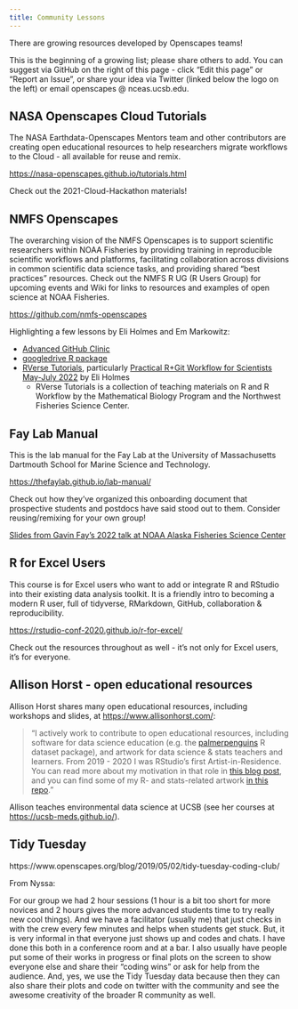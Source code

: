 ```yaml
---
title: Community Lessons
---
```


There are growing resources developed by Openscapes teams! 

This is the beginning of a growing list; please share others to add. You can suggest via GitHub on the right of this page - click "Edit this page" or "Report an Issue", or share your idea via Twitter (linked below the logo on the left) or email openscapes @ nceas.ucsb.edu. 

## NASA Openscapes Cloud Tutorials

The NASA Earthdata-Openscapes Mentors team and other contributors are creating open educational resources to help researchers migrate workflows to the Cloud - all available for reuse and remix.

<https://nasa-openscapes.github.io/tutorials.html>

Check out the 2021-Cloud-Hackathon materials!

## NMFS Openscapes 

The overarching vision of the NMFS Openscapes is to support scientific researchers within NOAA Fisheries by providing training in reproducible scientific workflows and platforms, facilitating collaboration across divisions in common scientific data science tasks, and providing shared "best practices" resources. Check out the NMFS R UG (R Users Group) for upcoming events and Wiki for links to resources and examples of open science at NOAA Fisheries.

<https://github.com/nmfs-openscapes>

Highlighting a few lessons by Eli Holmes and Em Markowitz:

- [Advanced GitHub Clinic](https://github.com/Openscapes/2021-noaa-nmfs/blob/main/adv-github-clinic/agenda2.md)
- [googledrive R package](https://github.com/nmfs-openscapes/GoogleDrive1#overview)
- [RVerse Tutorials](https://rverse-tutorials.github.io/), particularly [Practical R+Git Workflow for Scientists May-July 2022](https://rverse-tutorials.github.io/RWorkflow-NWFSC-2022/) by Eli Holmes
  - RVerse Tutorials is a collection of teaching materials on R and R Workflow by the Mathematical Biology Program and the Northwest Fisheries Science Center.

## Fay Lab Manual

This is the lab manual for the Fay Lab at the University of Massachusetts Dartmouth School for Marine Science and Technology.

<https://thefaylab.github.io/lab-manual/> 

Check out how they've organized this onboarding document that prospective students and postdocs have said stood out to them. Consider reusing/remixing for your own group!

[Slides from Gavin Fay's 2022 talk at NOAA Alaska Fisheries Science Center](https://docs.google.com/presentation/d/1c624mH3md8pQHiP6rJ7HPuhxDLgNB7xvONDZlUM3f64/edit#slide=id.gb6050dd30d_0_0)

## R for Excel Users

This course is for Excel users who want to add or integrate R and RStudio into their existing data analysis toolkit. It is a friendly intro to becoming a modern R user, full of tidyverse, RMarkdown, GitHub, collaboration & reproducibility.

<https://rstudio-conf-2020.github.io/r-for-excel/>

Check out the resources throughout as well - it's not only for Excel users, it's for everyone.


## Allison Horst - open educational resources

Allison Horst shares many open educational resources, including workshops and slides, at <https://www.allisonhorst.com/>: 

>"I actively work to contribute to open educational resources, including software for data science education (e.g. the [palmerpenguins](https://allisonhorst.github.io/palmerpenguins/) R dataset package), and artwork for data science & stats teachers and learners. From 2019 - 2020 I was RStudio’s first Artist-in-Residence. You can read more about my motivation in that role in [this blog post](https://www.rstudio.com/blog/artist-in-residence/), and you can find some of my R- and stats-related artwork [in this repo](https://github.com/allisonhorst/stats-illustrations)."

Allison teaches environmental data science at UCSB (see her courses at <https://ucsb-meds.github.io/>).


## Tidy Tuesday

https://www.openscapes.org/blog/2019/05/02/tidy-tuesday-coding-club/

From Nyssa: 

For our group we had 2 hour sessions (1 hour is a bit too short for more novices and 2 hours gives the more advanced students time to try really new cool things). And we have a facilitator (usually me) that just checks in with the crew every few minutes and helps when students get stuck. But, it is very informal in that everyone just shows up and codes and chats. I have done this both in a conference room and at a bar. I also usually have people put some of their works in progress or final plots on the screen to show everyone else and share their "coding wins" or ask for help from the audience. And, yes, we use the Tidy Tuesday data because then they can also share their plots and code on twitter with the community and see the awesome creativity of the broader R community as well.
